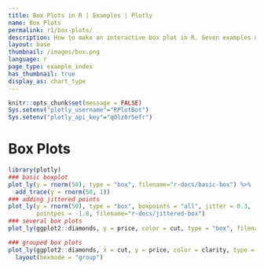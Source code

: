 ```yaml
---
title: Box Plots in R | Examples | Plotly
name: Box Plots
permalink: r1/box-plots/
description: How to make an interactive box plot in R. Seven examples of box plots in R that are grouped, colored, and display the underlying data distribution.
layout: base
thumbnail: /images/box.png
language: r
page_type: example_index
has_thumbnail: true
display_as: chart_type
---
```


```r
knitr::opts_chunk$set(message = FALSE)
Sys.setenv("plotly_username"="RPlotBot")
Sys.setenv("plotly_api_key"="q0lz6r5efr")
```
# Box Plots

```r


library(plotly)
### basic boxplot
plot_ly(y = rnorm(50), type = "box", filename="r-docs/basic-box") %>%
  add_trace(y = rnorm(50, 1))
### adding jittered points
plot_ly(y = rnorm(50), type = "box", boxpoints = "all", jitter = 0.3,
        pointpos = -1.8, filename="r-docs/jittered-box")
### several box plots
plot_ly(ggplot2::diamonds, y = price, color = cut, type = "box", filename="r-docs/multiple-boxes")

### grouped box plots
plot_ly(ggplot2::diamonds, x = cut, y = price, color = clarity, type = "box", filename="r-docs/grouped-boxes") %>%
  layout(boxmode = "group")


```
